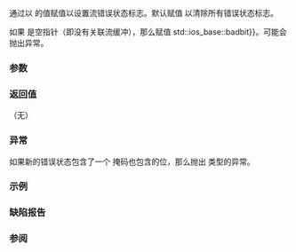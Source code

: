 {{cpp/io/basic_ios/title|clear}}
{{cpp/io/basic_ios/navbar}}
{{dcl begin}}
{{dcl|1=
void clear( std::ios_base::iostate state = std::ios_base::goodbit );
}}
{{dcl end}}

通过以 {{c|state}} 的值赋值以设置流错误状态标志。默认赋值 {{lc|std::ios_base::goodbit}} 以清除所有错误状态标志。

如果 {{lc|rdbuf()}} 是空指针（即没有关联流缓冲），那么赋值 {{c|state {{!}} std::ios_base::badbit}}。可能会抛出异常。

===参数===
{{par begin}}
{{par|state|新的错误状态标志设置。它可以是下列常量的组合：
{{cpp/io/ios_base/iostate consts}}
}}
{{par end}}

===返回值===
（无）

===异常===
如果新的错误状态包含了一个 {{lc|exceptions()}} 掩码也包含的位，那么抛出 {{lc|failure}} 类型的异常。

===示例===
{{example
|无参数的 {{tt|clear()}} 能用于在不期待的输入后反设置 [[#参数|{{tt|failbit}}]]；对于 {{c|std::cin.putback(c)}} 参见 [[cpp/io/c/ungetc#注解|{{tt|ungetc}}]]。
|code=
#include &lt;iostream&gt;
#include &lt;string&gt;

int main()
{
    for (char c : {'\n', '4', '1', '.', '3', '\n', 'Z', 'Y', 'X'})
        std::cin.putback(c); // 模拟用户输入（不可移植：见 ungetc 注解）
    
    double n;
    while (std::cout &lt;&lt; "请输入数字：" &amp;&amp; !(std::cin &gt;&gt; n))
    {
        std::cin.clear();
        std::string line;
        std::getline(std::cin, line);
        std::cout &lt;&lt; line &lt;&lt; "\n抱歉，但 '" &lt;&lt; line &lt;&lt; "' 不是数字\n";
    }
    std::cout &lt;&lt; n &lt;&lt; "\n感谢输入数字 " &lt;&lt; n &lt;&lt; '\n';
}
|output=
请输入数字：XYZ
抱歉，但 'XYZ' 不是数字
请输入数字：3.14
感谢输入数字 3.14
}}

===缺陷报告===
{{dr list begin}}
{{dr list item|wg=lwg|dr=416|std=C++98|before=当前错误状态包含了 {{lc|exceptions()}} 也包含的位时会抛出异常|after=改成检查修改后的错误状态}}
{{dr list end}}

===参阅===
{{dsc begin}}
{{dsc inc|cpp/io/basic_ios/dsc setstate}}
{{dsc inc|cpp/io/basic_ios/dsc rdstate}}
{{dsc end}}

{{langlinks|de|en|es|fr|it|ja|pt|ru}}